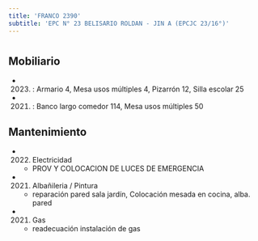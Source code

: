 ```yaml
---
title: 'FRANCO 2390'
subtitle: 'EPC N° 23 BELISARIO ROLDAN - JIN A (EPCJC 23/16°)'
---
```


#


## Mobiliario

*  (2023) : Armario 4, Mesa usos múltiples 4, Pizarrón 12, Silla escolar 25 

*  (2021) : Banco largo comedor 114, Mesa usos múltiples 50 





## Mantenimiento

*  (2022) Electricidad 
    + PROV Y COLOCACION DE LUCES DE EMERGENCIA

*  (2021) Albañileria / Pintura 
    + reparación pared sala jardín, Colocación mesada en cocina, alba. pared

*  (2021) Gas 
    + readecuación instalación de gas



